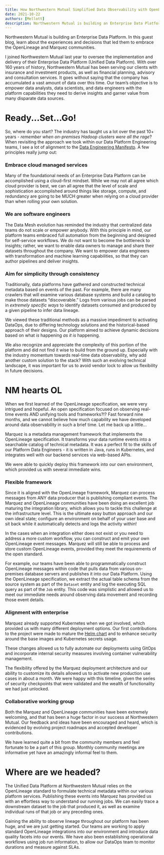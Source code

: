 ```yaml
---
title: How Northwestern Mutual Simplified Data Observability with OpenLineage & Marquez
date: 2021-10-22
authors: [Mellott]
description: Northwestern Mutual is building an Enterprise Data Platform. In this guest blog, learn about the experiences and decisions that led them to embrace the OpenLineage and Marquez communities.
---
```

Northwestern Mutual is building an Enterprise Data Platform. In this guest blog, learn about the experiences and decisions that led them to embrace the OpenLineage and Marquez communities.

<!--truncate-->

I joined Northwestern Mutual last year to oversee the implementation and delivery of their Enterprise Data Platform (Unified Data Platform). With over 160 years of history, Northwestern Mutual has been serving our clients with insurance and investment products, as well as financial planning, advisory and consultation services. It goes without saying that the company has accumulated a vast amount of data over this time. Our team’s objective is to empower data analysts, data scientists, and data engineers with the platform capabilities they need to derive insights and garner value from many disparate data sources.

# Ready...Set...Go!

So, where do you start? The industry has taught us a lot over the past 10+ years - *remember when on-premises Hadoop clusters were all the rage*? When revisiting the approach we took within our Data Platform Engineering teams, I see a lot of alignment to the [Data Engineering Manifesto](https://connectingdots.xyz/blog/posts/2021/05/the-data-engineering-manifesto/). A few principles really jump out:

### Embrace cloud managed services

Many of the foundational needs of an Enterprise Data Platform can be accomplished using a cloud-first mindset. While we may not all agree which cloud provider is best, we can all agree that the level of scale and sophistication accomplished around things like storage, compute, and redundancy are going to be MUCH greater when relying on a cloud provider than when rolling your own solution.

### We are software engineers

The Data Mesh evolution has reminded the industry that centralized data teams do not scale or empower anybody. With this principle in mind, our platform teams embraced full automation from the beginning and designed for self-service workflows. We do not want to become the bottleneck to insights; rather, we want to enable data owners to manage and share their datasets throughout the company. We want to empower data engineers with transformation and machine learning capabilities, so that they can author pipelines and deliver insights.

### Aim for simplicity through consistency

Traditionally, data platforms have gathered and constructed technical metadata based on events of the past. For example, there are many crawlers that will examine various database systems and build a catalog to make those datasets “discoverable.” Logs from various jobs can be parsed in *extremely specific ways* to identify datasets consumed and produced by a given pipeline to infer data lineage.

We viewed these traditional methods as a massive impediment to activating DataOps, due to differing technology solutions and the historical-based approach of their designs. Our platform aimed to achieve dynamic decisions based on what *is* happening *as it is* happening.

We also recognize and appreciate the complexity of this portion of the platform and did not find it wise to build from the ground up. Especially with the industry momentum towards real-time data observability, why add another custom solution to the stack? With such an evolving technical landscape, it was important for us to avoid vendor lock to allow us flexibility in future decisions.

# NM hearts OL

When we first learned of the OpenLineage specification, we were very intrigued and hopeful. An open specification focused on observing real-time events AND unifying tools and frameworks?!? Fast forward nine months, and we cannot believe how much capability we have developed around data observability in such a brief time. Let me back up a little...

Marquez is a metadata management framework that implements the OpenLineage specification. It transforms your data runtime events into a searchable catalog of technical metadata. It was a perfect fit to the skills of our Platform Data Engineers - it is written in Java, runs in Kubernetes, and integrates well with our backend services via web-based APIs.

We were able to quickly deploy this framework into our own environment, which provided us with several immediate wins.

### Flexible framework

Since it is aligned with the OpenLineage framework, Marquez can process messages from ANY data producer that is publishing compliant events. The Marquez and OpenLineage communities have been doing an excellent job maturing the integration library, which allows you to tackle this challenge at the infrastructure level. This is the ultimate easy button approach and our own ideal state; configure an environment on behalf of your user base and sit back while it automatically detects and logs the activity within!

In the cases when an integration either does not exist or you need to address a more custom workflow, you can construct and emit your own OpenLineage event messages. Marquez will still be able to process and store custom OpenLineage events, provided they meet the requirements of the open standard.

For example, our teams have been able to programmatically construct OpenLineage messages within code that pulls data from various on-premises database servers and publishes it into our Data Platform. Using the OpenLineage specification, we extract the actual table schema from the source system as part of the `Dataset` entity and log the executing SQL query as part of the `Job` entity. This code was simplistic and allowed us to meet our immediate needs around observing data movement and recording those event details.

### Alignment with enterprise

Marquez already supported Kubernetes when we got involved, which provided us with many different deployment options. Our first contributions to the project were made to mature the [Helm chart](https://github.com/MarquezProject/marquez/tree/main/chart) and to enhance security around the base images and Kubernetes secrets usage.

These changes allowed us to fully automate our deployments using GitOps and incorporate internal security measures involving container vulnerability management.

The flexibility offered by the Marquez deployment architecture and our ability to customize its details allowed us to activate new production use cases in about a month. We were happy with this timeline, given the series of security checkpoints that were validated and the wealth of functionality we had just unlocked.

### Collaborative working group

Both the Marquez and OpenLineage communities have been extremely welcoming, and that has been a huge factor in our success at Northwestern Mutual. Our feedback and ideas have been encouraged and heard, which is evidenced by evolving project roadmaps and accepted developer contributions.

We have learned quite a bit from the community members and feel fortunate to be a part of this group. Monthly community meetings are informative yet have an amazingly informal feel to them.

# Where are we headed?

The Unified Data Platform at Northwestern Mutual relies on the OpenLineage standard to formulate technical metadata within our various platform services. Publishing these events into Marquez has provided us with an effortless way to understand our running jobs. We can easily trace a downstream dataset to the job that produced it, as well as examine individual runs of that job or any preceding ones.

Gaining the ability to observe lineage throughout our platform has been huge, and we are just getting started. Our teams are working to apply standard OpenLineage integrations into our environment and introduce data quality facets into our events. We have also been establishing operational workflows using job run information, to allow our DataOps team to monitor durations and measure against SLAs.
